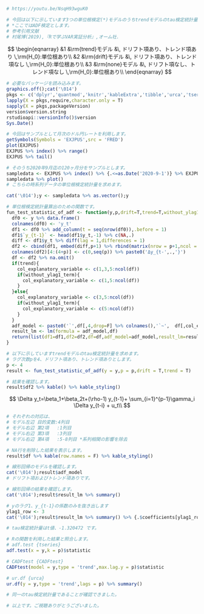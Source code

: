 ```{r}
# https://youtu.be/NsqH93wguK0

# 今回は以下に示しています3つの単位根検定(*)モデルのうちtrendモデルのtau検定統計量を確認します。
# *ここではADF検定とします。
# 参考引用文献
# 村尾博(2019),『Rで学ぶVAR実証分析』,オーム社.
```

$$
\begin{eqnarray}
&1 &\rm{trend}モデル &\, ドリフト項あり、トレンド項あり \,\rm{H_0}:単位根あり\\ 
&2 &\rm{drift}モデル &\, ドリフト項あり、トレンド項なし \,\rm{H_0}:単位根あり\\
&3 &\rm{none}モデル  &\, ドリフト項なし、トレンド項なし \,\rm{H_0}:単位根あり\\
\end{eqnarray}
$$

```{r}
# 必要なパッケージを読み込みます。
graphics.off();cat('\014')
pkgs <- c('dplyr','quantmod','knitr','kableExtra','tibble','urca','tseries','CADFtest')
lapply(X = pkgs,require,character.only = T)
sapply(X = pkgs,packageVersion)
version$version.string
rstudioapi::versionInfo()$version
Sys.Date()
```

```{r}
# 今回はサンプルとして月次のドル円レートを利用します。
getSymbols(Symbols = 'EXJPUS',src = 'FRED')
plot(EXJPUS)
EXJPUS %>% index() %>% range()
EXJPUS %>% tail()
```

```{r}
# そのうち2020年9月迄の120ヶ月分をサンプルとします。
sampledata <- EXJPUS %>% index() %>% {.<=as.Date('2020-9-1')} %>% EXJPUS[.,] %>% tail(120)
sampledata %>% plot()
# こちらの時系列データの単位根検定統計量を求めます。
```

```{r}
cat('\014');y <- sampledata %>% as.vector();y
```

```{r}
# 単位根検定統計量算出のための関数です。
fun_test_statistic_of_adf <- function(y,p,drift=T,trend=T,without_ylag1_term=F){
  df0 <- y %>% data.frame()
  colnames(df0) <- 'y_t'
  df1 <- df0 %>% add_column(t = seq(nrow(df0)),.before = 1)
  df1$`y_{t-1}` <- head(df1$y_t,-1) %>% c(NA,.)
  diff <- df1$y_t %>% diff(lag = 1,differences = 1)
  df2 <- cbind(df1, embed(diff,p+1) %>% rbind(matrix(nrow = p+1,ncol = p+1),.))
  colnames(df2)[4:(4+p)] <- c(0,seq(p)) %>% paste0('Δy_{t-',.,'}')
  df <- df2 %>% na.omit()
  if(trend){
    col_explanatory_variable <- c(1,3,5:ncol(df))
    if(without_ylag1_term){
      col_explanatory_variable <- c(1,5:ncol(df))
    }
  }else{
    col_explanatory_variable <- c(3,5:ncol(df))
    if(without_ylag1_term){
      col_explanatory_variable <- c(5:ncol(df))
    }
  }
  adf_model <- paste0('`',df[,4,drop=F] %>% colnames(),'`~',  df[,col_explanatory_variable] %>% colnames() %>% paste0('`',.,'`',collapse = '+'),ifelse(drift,'+1','+0')) %>% eval()
  result_lm <- lm(formula = adf_model,df)
  return(list(df1=df1,df2=df2,df=df,adf_model=adf_model,result_lm=result_lm))
}
```

```{r trend-tau}
# 以下に示していますtrendモデルのtau検定統計量を求めます。
# ラグ次数pを4、ドリフト項あり、トレンド項ありとします。
p <- 4
result <- fun_test_statistic_of_adf(y = y,p = p,drift = T,trend = T)

# 結果を確認します。
result$df2 %>% kable() %>% kable_styling()
```

$$
\Delta y_t=\beta_1+\beta_2t+(\rho-1) y_{t-1}+ \sum_{i=1}^{p-1}\gamma_i \Delta y_{t-i} + u_t\\
$$
```{r trend-tau}
# それぞれの対応は、
# モデル左辺 目的変数:4列目
# モデル右辺 第2項   :1列目
# モデル右辺 第3項   :3列目
# モデル右辺 第4項   :5-8列目 *系列相関の影響を除去

# NA行を削除した結果を表示します。
result$df %>% kable(row.names = F) %>% kable_styling()

# 線形回帰のモデルを確認します。
cat('\014');result$adf_model
# ドリフト項およびトレンド項ありです。

# 線形回帰の結果を確認します。
cat('\014');result$result_lm %>% summary()

# yのラグ1、y_{t-1}の係数のみを抜き出します
ylag1_row <- 3
cat('\014');result$result_lm %>% summary() %>% {.$coefficients[ylag1_row,,drop=F]}

# tau検定統計量はt値、-1.320472 です。

# Rの関数を利用した結果と照合します。
# adf.test {tseries}
adf.test(x = y,k = p)$statistic

# CADFtest {CADFtest}
CADFtest(model = y,type = 'trend',max.lag.y = p)$statistic

# ur.df {urca}
ur.df(y = y,type = 'trend',lags = p) %>% summary()

# 同一のtau検定統計量であることが確認できました。

# 以上です。ご視聴ありがとうございました。
```
